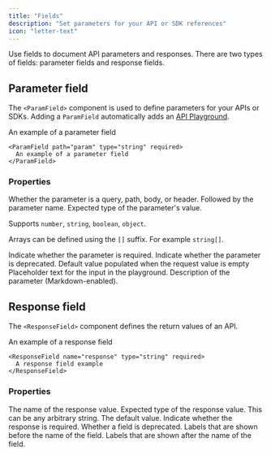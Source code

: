 ```yaml
---
title: "Fields"
description: "Set parameters for your API or SDK references"
icon: "letter-text"
---
```


Use fields to document API parameters and responses. There are two types of fields: parameter fields and response fields.

## Parameter field

The `<ParamField>` component is used to define parameters for your APIs or SDKs. Adding a `ParamField` automatically adds an [API Playground](/api-playground/overview).

<ParamField path="param" type="string" required>
  An example of a parameter field
</ParamField>

```mdx
<ParamField path="param" type="string" required>
  An example of a parameter field
</ParamField>
```

### Properties

<ParamField body="query, path, body, or header" type="string">
  Whether the parameter is a query, path, body, or header. Followed by the
  parameter name.
</ParamField>

<ParamField body="type" type="string">
  Expected type of the parameter's value.
  
  Supports `number`, `string`, `boolean`, `object`.

Arrays can be defined using the `[]` suffix. For example `string[]`.

</ParamField>

<ParamField body="required" type="boolean">
  Indicate whether the parameter is required.
</ParamField>

<ParamField body="deprecated" type="boolean">
  Indicate whether the parameter is deprecated.
</ParamField>

<ParamField body="default" type="any">
  Default value populated when the request value is empty
</ParamField>

<ParamField body="placeholder" type="string">
  Placeholder text for the input in the playground.
</ParamField>

<ParamField body="children" type="string">
  Description of the parameter (Markdown-enabled).
</ParamField>

## Response field

The `<ResponseField>` component defines the return values of an API.

<ResponseField name="response" type="string" required>
  An example of a response field
</ResponseField>

```mdx
<ResponseField name="response" type="string" required>
  A response field example
</ResponseField>
```

### Properties

<ResponseField name="name" type="string" required>
  The name of the response value.
</ResponseField>

<ResponseField name="type" type="string" required>
  Expected type of the response value. This can be any arbitrary string.
</ResponseField>

<ResponseField name="default" type="string">
  The default value.
</ResponseField>

<ResponseField name="required" type="boolean">
  Indicate whether the response is required.
</ResponseField>

<ResponseField name="deprecated" type="boolean">
  Whether a field is deprecated.
</ResponseField>

<ResponseField name="pre" type="string[]">
  Labels that are shown before the name of the field.
</ResponseField>

<ResponseField name="post" type="string[]">
  Labels that are shown after the name of the field.
</ResponseField>